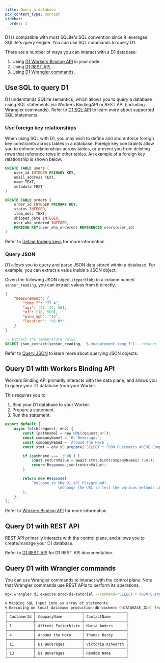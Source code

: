 ```yaml
---
title: Query a database
pcx_content_type: concept
sidebar:
  order: 1
---
```


D1 is compatible with most SQLite's SQL convention since it leverages SQLite's query engine. You can use SQL commands to query D1.

There are a number of ways you can interact with a D1 database:

1. Using [D1 Workers Binding API](/d1/worker-api/) in your code.
2. Using [D1 REST API](/api/operations/cloudflare-d1-create-database).
3. Using [D1 Wrangler commands](/d1/wrangler-commands/).

## Use SQL to query D1

D1 understands SQLite semantics, which allows you to query a database using SQL statements via Workers BindingAPI or REST API (including Wrangler commands). Refer to [D1 SQL API](/d1/sql-api/sql-statements/) to learn more about supported SQL statements.

### Use foreign key relationships

When using SQL with D1, you may wish to define and and enforce foreign key constraints across tables in a database. Foreign key constraints allow you to enforce relationships across tables, or prevent you from deleting rows that reference rows in other tables. An example of a foreign key relationship is shown below.

```sql
CREATE TABLE users (
    user_id INTEGER PRIMARY KEY,
    email_address TEXT,
    name TEXT,
    metadata TEXT
)

CREATE TABLE orders (
    order_id INTEGER PRIMARY KEY,
    status INTEGER,
    item_desc TEXT,
    shipped_date INTEGER,
    user_who_ordered INTEGER,
    FOREIGN KEY(user_who_ordered) REFERENCES users(user_id)
)
```

Refer to [Define foreign keys](/d1/sql-api/foreign-keys/) for more information.

### Query JSON

D1 allows you to query and parse JSON data stored within a database. For example, you can extract a value inside a JSON object.

Given the following JSON object (`type:blob`) in a column named `sensor_reading`, you can extract values from it directly.

```json
{
    "measurement": {
        "temp_f": "77.4",
        "aqi": [21, 42, 58],
        "o3": [18, 500],
        "wind_mph": "13",
        "location": "US-NY"
    }
}
```
```sql
-- Extract the temperature value
SELECT json_extract(sensor_reading, '$.measurement.temp_f')-- returns "77.4" as TEXT
```

Refer to [Query JSON](/d1/sql-api/query-json/) to learn more about querying JSON objects.

## Query D1 with Workers Binding API

Workers Binding API primarily interacts with the data plane, and allows you to query your D1 database from your Worker.

This requires you to:

1. Bind your D1 database to your Worker.
2. Prepare a statement.
3. Run the statement.

```js title="index.js"
export default {
    async fetch(request, env) {
        const {pathname} = new URL(request.url);
        const companyName1 = `Bs Beverages`;
        const companyName2 = `Around the Horn`;
        const stmt = env.DB.prepare(`SELECT * FROM Customers WHERE CompanyName = ?`);

        if (pathname === `/RUN`) {
            const returnValue = await stmt.bind(companyName1).run();
            return Response.json(returnValue);
        }

        return new Response(
            `Welcome to the D1 API Playground!
						\nChange the URL to test the various methods inside your index.js file.`,
        );
    },
};
```

Refer to [Workers Binding API](/d1/worker-api/) for more information.

## Query D1 with REST API

REST API primarily interacts with the control plane, and allows you to create/manage your D1 database.

Refer to [D1 REST API](/api/operations/cloudflare-d1-create-database) for D1 REST API documentation.

## Query D1 with Wrangler commands

You can use Wrangler commands to interact with the control plane. Note that Wrangler commands use REST APIs to perform its operations.

```sh
npx wrangler d1 execute prod-d1-tutorial --command="SELECT * FROM Customers"
```
```sh output
🌀 Mapping SQL input into an array of statements
🌀 Executing on local database production-db-backend (<DATABASE_ID>) from .wrangler/state/v3/d1:
┌────────────┬─────────────────────┬───────────────────┐
│ CustomerId │ CompanyName         │ ContactName       │
├────────────┼─────────────────────┼───────────────────┤
│ 1          │ Alfreds Futterkiste │ Maria Anders      │
├────────────┼─────────────────────┼───────────────────┤
│ 4          │ Around the Horn     │ Thomas Hardy      │
├────────────┼─────────────────────┼───────────────────┤
│ 11         │ Bs Beverages        │ Victoria Ashworth │
├────────────┼─────────────────────┼───────────────────┤
│ 13         │ Bs Beverages        │ Random Name       │
└────────────┴─────────────────────┴───────────────────┘
```